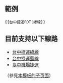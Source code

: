 {{NoteTA|G1=MediaWiki}}{{Documentation subpage}}<!-- 在本行下編輯模板說明 -->

==範例==
 <nowiki>{{台中捷運RDT|綠線}}</nowiki>

==目前支持以下線路==
* [[Template:台中捷運RDT/綠線|台中捷運綠線]]
* [[Template:台中捷運RDT/藍線|台中捷運藍線]]
* [[Template:台中捷運RDT/機場線|臺中機場捷運]]

（參見[[Special:前缀索引/Template:台中捷運RDT/|本模板的子页面]]）

<includeonly>{{Sandbox other||<!-- 本行下加入模板的分類 -->
[[Category:臺中捷運RDT|*]]

}}</includeonly>